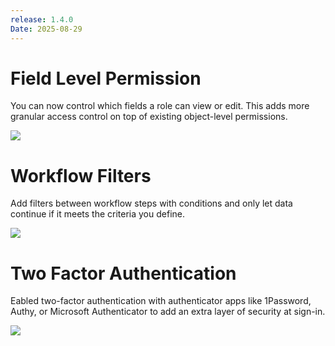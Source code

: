 ```yaml
---
release: 1.4.0
Date: 2025-08-29
---
```


# Field Level Permission

You can now control which fields a role can view or edit. This adds more granular access control on top of existing object-level permissions.

![](/images/releases/1.4/1.4-field-permissions)

# Workflow Filters

Add filters between workflow steps with conditions and only let data continue if it meets the criteria you define.

![](/images/releases/1.4/1.4-workflow-filters)

# Two Factor Authentication

Eabled two-factor authentication with authenticator apps like 1Password, Authy, or Microsoft Authenticator to add an extra layer of security at sign-in.

![](/images/releases/1.4/1.4-two-factor-auth)
